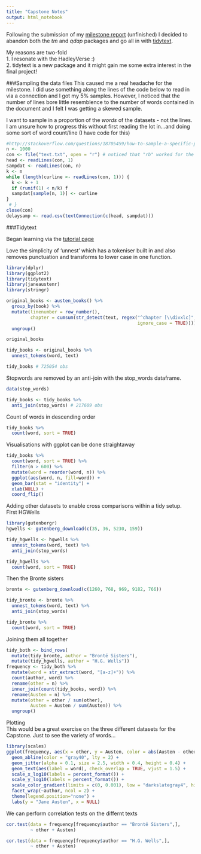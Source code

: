 ```yaml
---
title: "Capstone Notes"
output: html_notebook
---
```


Following the submission of my [milestone report](http://rpubs.com/zedleb/230152) (unfinished) I decided to abandon both the *tm* and *qdap* packages and go all in with [tidytext](http://tidytextmining.com/).

My reasons are two-fold  
1. I resonate with the HadleyVerse :)  
2. tidytext is a new package and it might gain me some extra interest in the final project!  


###Sampling the data files
This caused me a real headache for the milestone.  I did use something along the lines of the code below to read in via a connection and I got my 5% samples.  However, I noticed that the number of lines bore little resemblence to the number of words contained in the document and I felt I was getting a skewed sample.

I want to sample in a proportion of the *words* of the datasets - not the lines.
I am unsure how to progress this without first reading the lot in...and doing some sort of word count/line (I have code for this)
```r

#http://stackoverflow.com/questions/18705459/how-to-sample-a-specific-proportion-of-lines-from-a-big-file-in-r
n <- 1000
con <- file("text.txt", open = "r") # noticed that "rb" worked for the 'news' file
head <- readLines(con, 1)
sampdat <- readLines(con, n)
k <- n
while (length(curline <- readLines(con, 1))) {
  k <- k + 1
  if (runif(1) < n/k) f
  sampdat[sample(n, 1)] <- curline
}
 # }
close(con)
delaysamp <- read.csv(textConnection(c(head, sampdat)))
```

###Tidytext

Began learning via the [tutorial page](http://tidytextmining.com/tidytext.html) 

Love the simplicity of 'unnest' which has a tokeniser built in and also removes punctuation and transforms to lower case in one function.  

```r
library(dplyr)
library(ggplot2)
library(tidytext)
library(janeaustenr)
library(stringr)

original_books <- austen_books() %>%
  group_by(book) %>%
  mutate(linenumber = row_number(),
         chapter = cumsum(str_detect(text, regex("^chapter [\\divxlc]",
                                                 ignore_case = TRUE)))) %>%
  ungroup()

original_books

tidy_books <- original_books %>%
  unnest_tokens(word, text)

tidy_books # 725054 obs
```

Stopwords are removed by an anti-join with the stop_words dataframe.  

```r
data(stop_words)

tidy_books <- tidy_books %>%
  anti_join(stop_words) # 217609 obs

```

Count of words in descending order
```r
tidy_books %>%
  count(word, sort = TRUE) 
```

Visualisations with ggplot can be done straightaway
```r
tidy_books %>%
  count(word, sort = TRUE) %>%
  filter(n > 600) %>%
  mutate(word = reorder(word, n)) %>%
  ggplot(aes(word, n, fill=word)) +
  geom_bar(stat = "identity") +
  xlab(NULL) +
  coord_flip()
```


Adding other datasets to enable cross comparisons within a tidy setup.  
First HGWells
```r
library(gutenbergr)
hgwells <- gutenberg_download(c(35, 36, 5230, 159))

tidy_hgwells <- hgwells %>%
  unnest_tokens(word, text) %>%
  anti_join(stop_words)

tidy_hgwells %>%
  count(word, sort = TRUE)

```

Then the Bronte sisters
```r
bronte <- gutenberg_download(c(1260, 768, 969, 9182, 766))

tidy_bronte <- bronte %>%
  unnest_tokens(word, text) %>%
  anti_join(stop_words)

tidy_bronte %>%
  count(word, sort = TRUE)
```

Joining them all together

```r
tidy_both <- bind_rows(
  mutate(tidy_bronte, author = "Brontë Sisters"),
  mutate(tidy_hgwells, author = "H.G. Wells"))
frequency <- tidy_both %>%
  mutate(word = str_extract(word, "[a-z]+")) %>%
  count(author, word) %>%
  rename(other = n) %>%
  inner_join(count(tidy_books, word)) %>%
  rename(Austen = n) %>%
  mutate(other = other / sum(other),
         Austen = Austen / sum(Austen)) %>%
  ungroup()
```
Plotting  
This would be a great exercise on the three different datasets for the Capstone.  Just to see the variety of words...
```r
library(scales)
ggplot(frequency, aes(x = other, y = Austen, color = abs(Austen - other))) +
  geom_abline(color = "gray40", lty = 2) +
  geom_jitter(alpha = 0.1, size = 2.5, width = 0.4, height = 0.4) +
  geom_text(aes(label = word), check_overlap = TRUE, vjust = 1.5) +
  scale_x_log10(labels = percent_format()) +
  scale_y_log10(labels = percent_format()) +
  scale_color_gradient(limits = c(0, 0.001), low = "darkslategray4", high = "gray75") +
  facet_wrap(~author, ncol = 2) +
  theme(legend.position="none") +
  labs(y = "Jane Austen", x = NULL)
```
We can perform correlation tests on the differnt texts
```r
cor.test(data = frequency[frequency$author == "Brontë Sisters",],
         ~ other + Austen)

cor.test(data = frequency[frequency$author == "H.G. Wells",], 
         ~ other + Austen)
```

